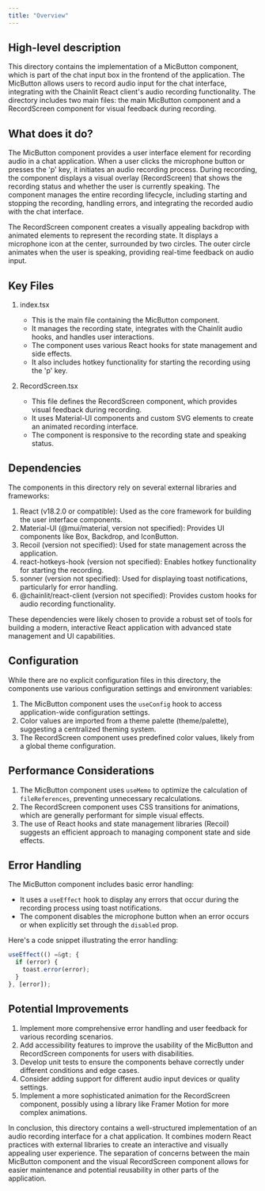 ```yaml
---
title: "Overview"
---
```


## High-level description
This directory contains the implementation of a MicButton component, which is part of the chat input box in the frontend of the application. The MicButton allows users to record audio input for the chat interface, integrating with the Chainlit React client's audio recording functionality. The directory includes two main files: the main MicButton component and a RecordScreen component for visual feedback during recording.

## What does it do?
The MicButton component provides a user interface element for recording audio in a chat application. When a user clicks the microphone button or presses the 'p' key, it initiates an audio recording process. During recording, the component displays a visual overlay (RecordScreen) that shows the recording status and whether the user is currently speaking. The component manages the entire recording lifecycle, including starting and stopping the recording, handling errors, and integrating the recorded audio with the chat interface.

The RecordScreen component creates a visually appealing backdrop with animated elements to represent the recording state. It displays a microphone icon at the center, surrounded by two circles. The outer circle animates when the user is speaking, providing real-time feedback on audio input.

## Key Files

1. index.tsx
   - This is the main file containing the MicButton component.
   - It manages the recording state, integrates with the Chainlit audio hooks, and handles user interactions.
   - The component uses various React hooks for state management and side effects.
   - It also includes hotkey functionality for starting the recording using the 'p' key.

2. RecordScreen.tsx
   - This file defines the RecordScreen component, which provides visual feedback during recording.
   - It uses Material-UI components and custom SVG elements to create an animated recording interface.
   - The component is responsive to the recording state and speaking status.

## Dependencies
The components in this directory rely on several external libraries and frameworks:

1. React (v18.2.0 or compatible): Used as the core framework for building the user interface components.
2. Material-UI (@mui/material, version not specified): Provides UI components like Box, Backdrop, and IconButton.
3. Recoil (version not specified): Used for state management across the application.
4. react-hotkeys-hook (version not specified): Enables hotkey functionality for starting the recording.
5. sonner (version not specified): Used for displaying toast notifications, particularly for error handling.
6. @chainlit/react-client (version not specified): Provides custom hooks for audio recording functionality.

These dependencies were likely chosen to provide a robust set of tools for building a modern, interactive React application with advanced state management and UI capabilities.

## Configuration
While there are no explicit configuration files in this directory, the components use various configuration settings and environment variables:

1. The MicButton component uses the `useConfig` hook to access application-wide configuration settings.
2. Color values are imported from a theme palette (theme/palette), suggesting a centralized theming system.
3. The RecordScreen component uses predefined color values, likely from a global theme configuration.

## Performance Considerations
1. The MicButton component uses `useMemo` to optimize the calculation of `fileReferences`, preventing unnecessary recalculations.
2. The RecordScreen component uses CSS transitions for animations, which are generally performant for simple visual effects.
3. The use of React hooks and state management libraries (Recoil) suggests an efficient approach to managing component state and side effects.

## Error Handling
The MicButton component includes basic error handling:
- It uses a `useEffect` hook to display any errors that occur during the recording process using toast notifications.
- The component disables the microphone button when an error occurs or when explicitly set through the `disabled` prop.

Here's a code snippet illustrating the error handling:

```typescript
useEffect(() =&gt; {
  if (error) {
    toast.error(error);
  }
}, [error]);
```

## Potential Improvements
1. Implement more comprehensive error handling and user feedback for various recording scenarios.
2. Add accessibility features to improve the usability of the MicButton and RecordScreen components for users with disabilities.
3. Develop unit tests to ensure the components behave correctly under different conditions and edge cases.
4. Consider adding support for different audio input devices or quality settings.
5. Implement a more sophisticated animation for the RecordScreen component, possibly using a library like Framer Motion for more complex animations.

In conclusion, this directory contains a well-structured implementation of an audio recording interface for a chat application. It combines modern React practices with external libraries to create an interactive and visually appealing user experience. The separation of concerns between the main MicButton component and the visual RecordScreen component allows for easier maintenance and potential reusability in other parts of the application.